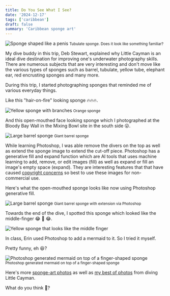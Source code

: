 ```yaml
---
title: Do You See What I See?
date: '2024-12-17'
tags: ['caribbean']
draft: false
summary: 'Caribbean sponge art'
---
```


<Image
  src="/static/images/sponge-art/thing.jpg"
  width={800}
  height={840}
  alt="Sponge shaped like a penis"
/>
<small>Tubulate sponge. Does it look like something familiar?</small>

My dive buddy in this trip, Deb Stewart, explained why Little Cayman is an ideal dive destination for improving one's underwater photography skills. There are numerous subjects that are very interesting and don't move like the various types of sponges such as barrel, tubulate, yellow tube, elephant ear, red encrusting sponges and many more.

During this trip, I started photographing sponges that reminded me of various everyday things.

Like this "hair-on-fire" looking sponge 🔥🔥🔥.

<Image
  src="/static/images/sponge-art/hair.jpg"
  width={800}
  height={840}
  alt="Yellow sponge with branches"
/>
<small>Orange sponge</small>

And this open-mouthed face looking sponge which I photographed at the Bloody Bay Wall in the Mixing Bowl site in the south side 😮.

<Image
  src="/static/images/sponge-art/face.jpg"
  width={800}
  height={840}
  alt="Large barrel sponge"
/>
<small>Giant barrel sponge</small>

While learning Photoshop, I was able remove the divers on the top as well as extend the sponge image to extend the cut-off piece. Photoshop has a generative fill and expand function which are AI tools that uses machine learning to add, remove, or edit images (fill) as well as expand or fill an image's empty space (expand). They are interesting features that that have caused [copyright concerns](https://mashable.com/article/adobe-unveils-ai-features-photoshop-copyright-concern) so best to use these images for non-commercial use.

Here's what the open-mouthed sponge looks like now using Photoshop generative fill.

<Image
  src="/static/images/sponge-art/photoshop.jpg"
  width={800}
  height={840}
  alt="Large barrel sponge"
/>
<small>Giant barrel sponge with extension via Photoshop</small>

Towards the end of the dive, I spotted this sponge which looked like the middle-finger 😂 🤣 😂.

<Image
  src="/static/images/sponge-art/the-finger.jpg"
  width={800}
  height={840}
  alt="Yellow sponge that looks like the middle finger"
/>

In class, Erin used Photoshop to add a mermaid to it. So I tried it myself.

Pretty funny, eh 😆?

<Image
  src="/static/images/sponge-art/finger-mermaid.jpg"
  width={800}
  height={840}
  alt="Photoshop generated mermaid on top of a finger-shaped sponge"
/>
<small>Photoshop generated mermaid on top of a finger-shaped sponge</small>

Here's more [sponge-art photos](https://generosalitton.smugmug.com/LIttleCayman-SpongeArt/n-cpQCPh) as well as [my best of photos](https://generosalitton.smugmug.com/LittleCaymanLightroomBootcamp2024/n-zNthLC/i-ch2vjq4/A) from diving Little Cayman.

What do you think 🤔?
